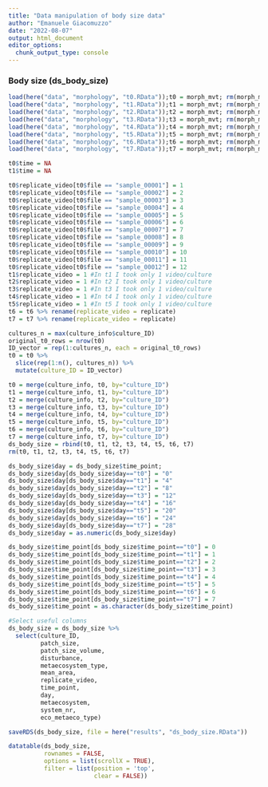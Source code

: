 ```yaml
---
title: "Data manipulation of body size data"
author: "Emanuele Giacomuzzo"
date: "2022-08-07"
output: html_document
editor_options: 
  chunk_output_type: console
---
```


### Body size (ds_body_size)

```r
load(here("data", "morphology", "t0.RData"));t0 = morph_mvt; rm(morph_mvt)
load(here("data", "morphology", "t1.RData"));t1 = morph_mvt; rm(morph_mvt)
load(here("data", "morphology", "t2.RData"));t2 = morph_mvt; rm(morph_mvt)
load(here("data", "morphology", "t3.RData"));t3 = morph_mvt; rm(morph_mvt)
load(here("data", "morphology", "t4.RData"));t4 = morph_mvt; rm(morph_mvt)
load(here("data", "morphology", "t5.RData"));t5 = morph_mvt; rm(morph_mvt)
load(here("data", "morphology", "t6.RData"));t6 = morph_mvt; rm(morph_mvt)
load(here("data", "morphology", "t7.RData"));t7 = morph_mvt; rm(morph_mvt)
```

```r
t0$time = NA
t1$time = NA

t0$replicate_video[t0$file == "sample_00001"] = 1
t0$replicate_video[t0$file == "sample_00002"] = 2
t0$replicate_video[t0$file == "sample_00003"] = 3
t0$replicate_video[t0$file == "sample_00004"] = 4
t0$replicate_video[t0$file == "sample_00005"] = 5
t0$replicate_video[t0$file == "sample_00006"] = 6
t0$replicate_video[t0$file == "sample_00007"] = 7
t0$replicate_video[t0$file == "sample_00008"] = 8
t0$replicate_video[t0$file == "sample_00009"] = 9
t0$replicate_video[t0$file == "sample_00010"] = 10
t0$replicate_video[t0$file == "sample_00011"] = 11
t0$replicate_video[t0$file == "sample_00012"] = 12
t1$replicate_video = 1 #In t1 I took only 1 video/culture
t2$replicate_video = 1 #In t2 I took only 1 video/culture
t3$replicate_video = 1 #In t3 I took only 1 video/culture
t4$replicate_video = 1 #In t4 I took only 1 video/culture
t5$replicate_video = 1 #In t5 I took only 1 video/culture
t6 = t6 %>% rename(replicate_video = replicate)
t7 = t7 %>% rename(replicate_video = replicate)
```

```r
cultures_n = max(culture_info$culture_ID)
original_t0_rows = nrow(t0)
ID_vector = rep(1:cultures_n, each = original_t0_rows)
t0 = t0 %>%
  slice(rep(1:n(), cultures_n)) %>%
  mutate(culture_ID = ID_vector)

t0 = merge(culture_info, t0, by="culture_ID")
t1 = merge(culture_info, t1, by="culture_ID")
t2 = merge(culture_info, t2, by="culture_ID")
t3 = merge(culture_info, t3, by="culture_ID")
t4 = merge(culture_info, t4, by="culture_ID")
t5 = merge(culture_info, t5, by="culture_ID")
t6 = merge(culture_info, t6, by="culture_ID")
t7 = merge(culture_info, t7, by="culture_ID")
ds_body_size = rbind(t0, t1, t2, t3, t4, t5, t6, t7)
rm(t0, t1, t2, t3, t4, t5, t6, t7)
```

```r
ds_body_size$day = ds_body_size$time_point;
ds_body_size$day[ds_body_size$day=="t0"] = "0"
ds_body_size$day[ds_body_size$day=="t1"] = "4"
ds_body_size$day[ds_body_size$day=="t2"] = "8"
ds_body_size$day[ds_body_size$day=="t3"] = "12"
ds_body_size$day[ds_body_size$day=="t4"] = "16"
ds_body_size$day[ds_body_size$day=="t5"] = "20"
ds_body_size$day[ds_body_size$day=="t6"] = "24"
ds_body_size$day[ds_body_size$day=="t7"] = "28"
ds_body_size$day = as.numeric(ds_body_size$day)

ds_body_size$time_point[ds_body_size$time_point=="t0"] = 0
ds_body_size$time_point[ds_body_size$time_point=="t1"] = 1
ds_body_size$time_point[ds_body_size$time_point=="t2"] = 2
ds_body_size$time_point[ds_body_size$time_point=="t3"] = 3
ds_body_size$time_point[ds_body_size$time_point=="t4"] = 4
ds_body_size$time_point[ds_body_size$time_point=="t5"] = 5
ds_body_size$time_point[ds_body_size$time_point=="t6"] = 6
ds_body_size$time_point[ds_body_size$time_point=="t7"] = 7
ds_body_size$time_point = as.character(ds_body_size$time_point)

#Select useful columns
ds_body_size = ds_body_size %>% 
  select(culture_ID, 
         patch_size, 
         patch_size_volume,
         disturbance, 
         metaecosystem_type, 
         mean_area, 
         replicate_video, 
         time_point,
         day, 
         metaecosystem, 
         system_nr, 
         eco_metaeco_type)
```

```r
saveRDS(ds_body_size, file = here("results", "ds_body_size.RData"))
```

```r
datatable(ds_body_size,
          rownames = FALSE,
          options = list(scrollX = TRUE),
          filter = list(position = 'top', 
                        clear = FALSE))
```